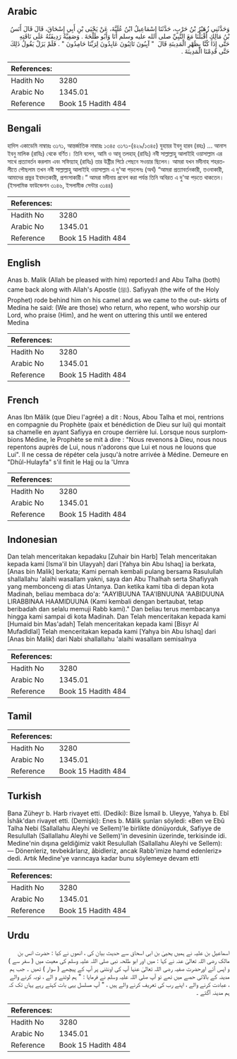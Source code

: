 ## Arabic


<div dir="rtl" lang="ar" style={{fontSize:'larger',backgroundColor:'#f8f9fa',padding:20}}>
وَحَدَّثَنِي زُهَيْرُ بْنُ حَرْبٍ، حَدَّثَنَا إِسْمَاعِيلُ ابْنُ عُلَيَّةَ، عَنْ يَحْيَى بْنِ أَبِي إِسْحَاقَ، قَالَ قَالَ أَنَسُ بْنُ مَالِكٍ أَقْبَلْنَا مَعَ النَّبِيِّ صلى الله عليه وسلم أَنَا وَأَبُو طَلْحَةَ ‏.‏ وَصَفِيَّةُ رَدِيفَتُهُ عَلَى نَاقَتِهِ حَتَّى إِذَا كُنَّا بِظَهْرِ الْمَدِينَةِ قَالَ ‏ "‏ آيِبُونَ تَائِبُونَ عَابِدُونَ لِرَبِّنَا حَامِدُونَ ‏"‏ ‏.‏ فَلَمْ يَزَلْ يَقُولُ ذَلِكَ حَتَّى قَدِمْنَا الْمَدِينَةَ ‏.‏
</div>
<div style={{backgroundColor:'#f8f9fa',padding:20, marginBottom: 10}}><table> <thead> <tr> <th>References:</th> <th></th> </tr> </thead> <tbody><tr><td>Hadith No</td><td>3280</td></tr><tr><td>Arabic No</td><td>1345.01</td></tr><tr><td>Reference</td><td>Book 15 Hadith 484</td></tr></tbody></table></div>

## Bengali


<div dir="ltr" lang="bn" style={{fontSize:'larger',backgroundColor:'#f8f9fa',padding:20}}>
হাদিস একাডেমি নাম্বারঃ ৩১৭১, আন্তর্জাতিক নাম্বারঃ ১৩৪৫ ৩১৭১-(৪২৯/১৩৪৫) যুহায়র ইবনু হারব (রহঃ) ... আনাস ইবনু মালিক (রাযিঃ) থেকে বর্ণিত। তিনি বলেন, আমি ও আবূ তলহাহ্ (রাযিঃ) নবী সাল্লাল্লাহু আলাইহি ওয়াসাল্লাম এর সাথে প্রত্যাবর্তন করলাম এবং সফিয়্যাহ্ (রাযিঃ) তার উষ্ট্রীর পিঠে পেছনে সওয়ার ছিলেন। আমরা যখন মদীনাহ শহরতলীতে পৌছলাম তখন নবী সাল্লাল্লাহু আলাইহি ওয়াসাল্লাম এ দু'আ পড়লেনঃ (অর্থ) “আমরা প্রত্যাবর্তনকারী, তওবাকারী, আমাদের প্রভুর ইবাদতকারী, প্রশংসাকারী।” আমরা মদীনায় প্রবেশ করা পর্যন্ত তিনি অবিরত এ দু'আ পড়তে থাকতেন। (ইসলামিক ফাউন্ডেশন ৩১৪৬, ইসলামীক সেন্টার ৩১৪৪)
</div>
<div style={{backgroundColor:'#f8f9fa',padding:20, marginBottom: 10}}><table> <thead> <tr> <th>References:</th> <th></th> </tr> </thead> <tbody><tr><td>Hadith No</td><td>3280</td></tr><tr><td>Arabic No</td><td>1345.01</td></tr><tr><td>Reference</td><td>Book 15 Hadith 484</td></tr></tbody></table></div>

## English


<div dir="ltr" lang="en" style={{fontSize:'larger',backgroundColor:'#f8f9fa',padding:20}}>
Anas b. Malik (Allah be pleased with him) reported:I and Abu Talha (both) came back along with Allah's Apostle (ﷺ). Safiyyah (the wife of the Holy Prophet) rode behind him on his camel and as we came to the out- skirts of Medina he said: (We are those) who return, who repent, who worship our Lord, who praise (Him), and he went on uttering this until we entered Medina
</div>
<div style={{backgroundColor:'#f8f9fa',padding:20, marginBottom: 10}}><table> <thead> <tr> <th>References:</th> <th></th> </tr> </thead> <tbody><tr><td>Hadith No</td><td>3280</td></tr><tr><td>Arabic No</td><td>1345.01</td></tr><tr><td>Reference</td><td>Book 15 Hadith 484</td></tr></tbody></table></div>

## French


<div dir="ltr" lang="fr" style={{fontSize:'larger',backgroundColor:'#f8f9fa',padding:20}}>
Anas Ibn Mâlik (que Dieu l'agrée) a dit : Nous, Abou Talha et moi, rentrions en compagnie du Prophète (paix et bénédiction de Dieu sur lui) qui montait sa chamelle en ayant Safiyya en croupe derrière lui. Lorsque nous surplombions Médine, le Prophète se mit à dire : "Nous revenons à Dieu, nous nous repentons auprès de Lui, nous n'adorons que Lui et nous ne louons que Lui". Il ne cessa de répéter cela jusqu'à notre arrivée à Médine. Demeure en "Dhûl-Hulayfa" s'il finit le Hajj ou la 'Umra
</div>
<div style={{backgroundColor:'#f8f9fa',padding:20, marginBottom: 10}}><table> <thead> <tr> <th>References:</th> <th></th> </tr> </thead> <tbody><tr><td>Hadith No</td><td>3280</td></tr><tr><td>Arabic No</td><td>1345.01</td></tr><tr><td>Reference</td><td>Book 15 Hadith 484</td></tr></tbody></table></div>

## Indonesian


<div dir="ltr" lang="id" style={{fontSize:'larger',backgroundColor:'#f8f9fa',padding:20}}>
Dan telah menceritakan kepadaku [Zuhair bin Harb] Telah menceritakan kepada kami [Isma'il bin Ulayyah] dari [Yahya bin Abu Ishaq] ia berkata, [Anas bin Malik] berkata; Kami pernah kembali pulang bersama Rasulullah shallallahu 'alaihi wasallam yakni, saya dan Abu Thalhah serta Shafiyyah yang membonceng di atas Untanya. Dan ketika kami tiba di depan kota Madinah, beliau membaca do'a: "AAYIBUUNA TAA'IBNUUNA 'AABIDUUNA LIRABBINAA HAAMIDUUNA (Kami kembali dengan bertaubat, tetap beribadah dan selalu memuji Rabb kami)." Dan beliau terus membacanya hingga kami sampai di kota Madinah. Dan Telah menceritakan kepada kami [Humaid bin Mas'adah] Telah menceritakan kepada kami [Bisyr Al Mufadldlal] Telah menceritakan kepada kami [Yahya bin Abu Ishaq] dari [Anas bin Malik] dari Nabi shallallahu 'alaihi wasallam semisalnya
</div>
<div style={{backgroundColor:'#f8f9fa',padding:20, marginBottom: 10}}><table> <thead> <tr> <th>References:</th> <th></th> </tr> </thead> <tbody><tr><td>Hadith No</td><td>3280</td></tr><tr><td>Arabic No</td><td>1345.01</td></tr><tr><td>Reference</td><td>Book 15 Hadith 484</td></tr></tbody></table></div>

## Tamil


<div dir="ltr" lang="ta" style={{fontSize:'larger',backgroundColor:'#f8f9fa',padding:20}}>

</div>
<div style={{backgroundColor:'#f8f9fa',padding:20, marginBottom: 10}}><table> <thead> <tr> <th>References:</th> <th></th> </tr> </thead> <tbody><tr><td>Hadith No</td><td>3280</td></tr><tr><td>Arabic No</td><td>1345.01</td></tr><tr><td>Reference</td><td>Book 15 Hadith 484</td></tr></tbody></table></div>

## Turkish


<div dir="ltr" lang="tr" style={{fontSize:'larger',backgroundColor:'#f8f9fa',padding:20}}>
Bana Züheyr b. Harb rivayet etti. (Dediki): Bize İsmail b. Uleyye, Yahya b. Ebî İshâk'dan rivayet etti. (Demişki): Enes b. Mâlik şunları söyledi: «Ben ve Ebû Talha Nebi (Sallallahu Aleyhi ve Sellem)'le birlikte dönüyorduk, Safiyye de Resulullah (Sallallahu Aleyhi ve Sellem)'in devesinin üzerinde, terkisinde idi. Medine'nin dışına geldiğimiz vakit Resulullah (Sallallahu Aleyhi ve Sellem): — Dönenleriz, tevbekârlarız, âbidleriz, ancak Rabb'imize hamd edenleriz» dedi. Artık Medine'ye varıncaya kadar bunu söylemeye devam etti
</div>
<div style={{backgroundColor:'#f8f9fa',padding:20, marginBottom: 10}}><table> <thead> <tr> <th>References:</th> <th></th> </tr> </thead> <tbody><tr><td>Hadith No</td><td>3280</td></tr><tr><td>Arabic No</td><td>1345.01</td></tr><tr><td>Reference</td><td>Book 15 Hadith 484</td></tr></tbody></table></div>

## Urdu


<div dir="rtl" lang="ur" style={{fontSize:'larger',backgroundColor:'#f8f9fa',padding:20}}>
اسماعیل بن علیہ نے ہمیں یحییٰ بن ابی اسحاق سے حدیث بیان کی ، انھوں نے کیا : حضرت انس بن مالک رضی اللہ تعالیٰ عنہ نے کہا : میں اور ابو طلحہ نبی صلی اللہ علیہ وسلم کی معیت میں ( سفر سے ) و اپس آئے اورحضرت صفیہ رضی اللہ تعالیٰ عنہا آپ کی اونٹنی پر آپ کے پیچھے ( سوار ) تھیں ۔ جب ہم مدینہ کے بالائی حصے میں تھے تو آپ صلی اللہ علیہ وسلم نے فرمایا : " ہم لوٹنے و الے ، توبہ کرنے والے ، عبادت کرنے والے ، اپنے رب کی تعریف کرنے والے ہیں ، " آپ مسلسل یہی بات کہتے رہے یہاں تک کہ ہم مدینہ آگئے ۔
</div>
<div style={{backgroundColor:'#f8f9fa',padding:20, marginBottom: 10}}><table> <thead> <tr> <th>References:</th> <th></th> </tr> </thead> <tbody><tr><td>Hadith No</td><td>3280</td></tr><tr><td>Arabic No</td><td>1345.01</td></tr><tr><td>Reference</td><td>Book 15 Hadith 484</td></tr></tbody></table></div>